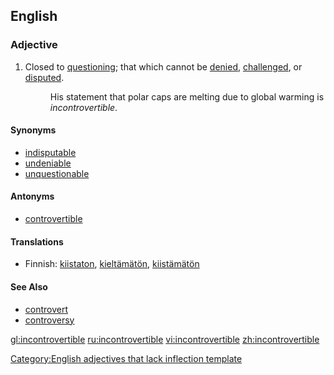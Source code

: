 ==English==

===Adjective===
{{en-adj}}
#Closed to [[question]]ing; that which cannot be [[denied]], [[challenged]], or [[disputed]].
#:His statement that polar caps are melting due to global warming is ''incontrovertible''.
====Synonyms====
*[[indisputable]]
*[[undeniable]]
*[[unquestionable]]

====Antonyms====
*[[controvertible]]

====Translations====
*Finnish: [[kiistaton]], [[kieltämätön]], [[kiistämätön]]

====See Also====
*[[controvert]]
*[[controversy]]

[[Category:English adjectives that lack inflection template]]

[[gl:incontrovertible]]
[[ru:incontrovertible]]
[[vi:incontrovertible]]
[[zh:incontrovertible]]